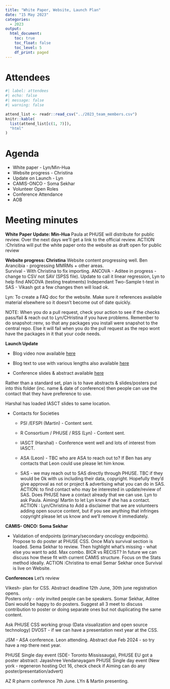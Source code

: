 ```yaml
---
title: "White Paper, Website, Launch Plan"
date: "15 May 2023"
categories:
  - 2023
output:
  html_document: 
    toc: true
    toc_float: false
    toc_level: 5
    df_print: paged
---
```


# Attendees

```r
#| label: attendees
#| echo: false
#| message: false
#| warning: false

attend_list <- readr::read_csv("../2023_team_members.csv")
knitr::kable(
  list(attend_list[c(1, 7)]),
  "html"
)
```

# Agenda

-   White paper - Lyn/Min-Hua
-   Website progress - Christina
-   Update on Launch - Lyn
-   CAMIS-ONCO - Soma Sekhar
-   Volunteer Open Roles
-   Conference Attendance
-   AOB

# Meeting minutes

**White Paper Update: Min-Hua** Paula at PHUSE will distribute for public review. Over the next days we'll get a link to the official review. ACTION :Christina will put the white paper onto the website as draft open for public review

**Website progress: Christina** Website content progressing well. Ben Arancibia - progressing MMRMs + other areas.\
Survival - With Christina to fix importing. ANCOVA - Aditee in progress - change to CSV not SAV (SPSS file). Update to call it linear regression, Lyn to help find ANCOVA (testing treatments) Independant Two-Sample t-test in SAS - Vikash got a few changes then will load ok.

Lyn: To create a FAQ doc for the website. Make sure it references available material elsewhere so it doesn't become out of date quickly.

NOTE: When you do a pull request, check your action to see if the checks pass/fail & reach out to Lyn/CHristina if you have problems. Remember to do snapshot::renv, so that any packages you install were snapshot to the central repo. Else it will fail when you do the pull request as the repo wont have the packages in it that your code needs.

**Launch Update**

-   Blog video now available [here](https://github.com/PSIAIMS/CAMIS/blob/main/non_website_content/20230505%20Blog%20Recording.mp4)

-   Blog text to use with various lengths also available [here](https://github.com/PSIAIMS/CAMIS/blob/main/non_website_content/20230505%20Blog%20Text%20Introduction%20to%20CAMIS.docx)

-   Conference slides & abstract available [here](https://github.com/PSIAIMS/CAMIS/tree/main/non_website_content/conferences)

Rather than a standard set, plan is to have abstracts & slides/posters put into this folder (inc. name & date of conference) then people can use the contact that they have preference to use.

Harshal has loaded IASCT slides to same location.

-   Contacts for Societies

    -   PSI /EFSPI (Martin) - Content sent.

    -   R Consortium / PHUSE / RSS (Lyn) - Content sent.

    -   IASCT (Harshal) - Conference went well and lots of interest from IASCT.

    -   ASA (Leon) - TBC who are ASA to reach out to? If Ben has any contacts that Leon could use please let him know.

    -   SAS - we may reach out to SAS directly through PHUSE. TBC if they would be Ok with us including their data, copyright. Hopefully they'd give approval as not or project & advertising what you can do in SAS. ACTION: to find contact who may be interested in update/review of SAS. Does PHUSE have a contact already that we can use. Lyn to ask Paula. Aiming/ Martin to let Lyn know if she has a contact. ACTION : Lyn/Christina to Add a disclaimer that we are volunteers adding open source content, but if you see anything that infringes copyright please let us know and we'll remove it immediately.

**CAMIS- ONCO: Soma Sekhar**

-   Validation of endpoints (primary/secondary oncology endpoints). Propose to do poster at PHUSE CSS. Once Mia's survival section is loaded. Sema Sekhar to review. Then highlight what's missing - what else you want to add. Max combo. BICR vs RECIST? In future we can discuss how these fit with current CAMIS structure. Focus on the Stats method ideally. ACTION :Christina to email Semar Sekhar once Survival is live on Website.

**Conferences** Let's review

Vikesh- plan for CSS. Abstract deadline 12th June, 30th june registration opens.\
Posters only - only invited people can be speakers. Somar Sekhar, Aditee Dani would be happy to do posters. Suggest all 3 meet to discuss contribution to poster or doing separate ones but not duplicating the same content.

Ask PHUSE CSS working group (Data visualization and open source technology) DVOST - if we can have a presentation next year at the CSS.

JSM - ASA conference. Leon attending. Abstract due Feb 2024 - so try have a rep there next year.

PHUSE Single day event (SDE- Toronto Mississauga), PHUSE EU got a poster abstract: Jayashree Vendanayagam PHUSE Single day event (New york - regeneron hosting Oct 16, check check if Aiming can do any poster/presentation/advert)

AZ R pharm conference 7th June. LYn & Martin presenting.
